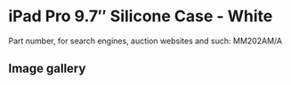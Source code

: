 
# iPad Pro 9.7″ Silicone Case - White

Part number, for search engines, auction websites and such: MM202AM/A

## Image gallery

<div style={{ width: "768px" }}>
  <GalleryComponent
    images={[
      {
        original: "/everysource/MM202.webp",
        thumbnail: "/everypreview/MM202.webp",
      },
      {
        original: "/everysource/MM202_AV1_GOLD.webp",
        thumbnail: "/everypreview/MM202_AV1_GOLD.webp",
      },
      {
        original: "/everysource/MM202_AV1_ROSEGOLD.webp",
        thumbnail: "/everypreview/MM202_AV1_ROSEGOLD.webp",
      },
      {
        original: "/everysource/MM202_AV1_SILVER.webp",
        thumbnail: "/everypreview/MM202_AV1_SILVER.webp",
      },
      {
        original: "/everysource/MM202_AV1_SPACE_GRAY.webp",
        thumbnail: "/everypreview/MM202_AV1_SPACE_GRAY.webp",
      },
      {
        original: "/everysource/MM202_AV2.webp",
        thumbnail: "/everypreview/MM202_AV2.webp",
      },
      {
        original: "/everysource/MM202_AV3.webp",
        thumbnail: "/everypreview/MM202_AV3.webp",
      },
      {
        original: "/everysource/MM202_AV4.webp",
        thumbnail: "/everypreview/MM202_AV4.webp",
      }
    ]}
  />
</div>
